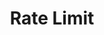 ---
title: "Rate Limit"
description: "Zyvik implements rate limit by default to prevent abuse and ensure fair usage for each user."
---